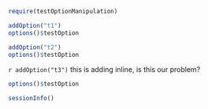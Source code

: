 ```r
require(testOptionManipulation)
```

```r
addOption("t1")
options()$testOption
```

```r
addOption("t2")
options()$testOption
```

`r addOption("t3")` this is adding inline, is this our problem?

```r
options()$testOption
```


```r
sessionInfo()
```
